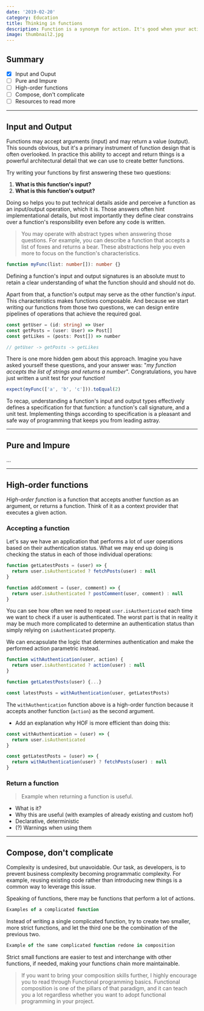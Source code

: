 ```yaml
---
date: '2019-02-20'
category: Education
title: Thinking in functions
description: Function is a synonym for action. It's good when your actions have purpose, and their intent is clear. But how to write such functions?
image: thumbnail2.jpg
---
```


## Summary

- [x] Input and Ouput
- [ ] Pure and Impure
- [ ] High-order functions
- [ ] Compose, don't complicate
- [ ] Resources to read more

---

## Input and Output

Functions may accept arguments (input) and may return a value (output). This sounds obvious, but it's a primary instrument of function design that is often overlooked. In practice this ability to accept and return things is a powerful architectural detail that we can use to create better functions.

Try writing your functions by first answering these two questions:

1. **What is this function's input?**
1. **What is this function's output?**

Doing so helps you to put technical details aside and perceive a function as an input/output operation, which it is. Those answers often hint implementational details, but most importantly they define clear constrains over a function's responsibility even before any code is written.

> You may operate with abstract types when answering those questions. For example, you can describe a function that accepts a list of foxes and returns a bear. These abstractions help you even more to focus on the function's characteristics.

```ts
function myFunc(list: number[]): number {}
```

Defining a function's input and output signatures is an absolute must to retain a clear understanding of what the function should and should not do.

Apart from that, a function's output may serve as the other function's _input_. This characteristics makes functions composable. And because we start writing our functions from those two questions, we can design entire pipelines of operations that achieve the required goal.

```ts
const getUser = (id: string) => User
const getPosts = (user: User) => Post[]
const getLikes = (posts: Post[]) => number

// getUser -> getPosts -> getLikes
```

There is one more hidden gem about this approach. Imagine you have asked yourself these questions, and your answer was: "_my function accepts the list of strings and returns a number_". Congratulations, you have just written a unit test for your function!

```js
expect(myFunc(['a', 'b', 'c'])).toEqual(2)
```

To recap, understanding a function's input and output types effectively defines a specification for that function: a function's call signature, and a unit test. Implementing things according to specification is a pleasant and safe way of programming that keeps you from leading astray.

---

## Pure and Impure

...

---

## High-order functions

_High-order function_ is a function that accepts another function as an argument, or returns a function. Think of it as a context provider that executes a given action.

### Accepting a function

Let's say we have an application that performs a lot of user operations based on their authentication status. What we may end up doing is checking the status in each of those individual operations:

```js
function getLatestPosts = (user) => {
  return user.isAuthenticated ? fetchPosts(user) : null
}

function addComment = (user, comment) => {
  return user.isAuthenticated ? postComment(user, comment) : null
}
```

You can see how often we need to repeat `user.isAuthenticated` each time we want to check if a user is authenticated. The worst part is that in reality it may be much more complicated to determine an authentication status than simply relying on `isAuthenticated` property.

We can encapsulate the logic that determines authentication and make the performed action parametric instead.

```js
function withAuthentication(user, action) {
  return user.isAuthenticated ? action(user) : null
}

function getLatestPosts(user) {...}

const latestPosts = withAuthentication(user, getLatestPosts)
```

The `withAuthentication` function above is a high-order function because it accepts another function (`action`) as the second argument.

* Add an explanation why HOF is more efficient than doing this:

```js
const withAuthentication = (user) => {
  return user.isAuthenticated
}

const getLatestPosts = (user) => {
  return withAuthentication(user) ? fetchPosts(user) : null
}
```

### Return a function

> Example when returning a function is useful.

- What is it?
- Why this are useful (with examples of already existing and custom hof)
- Declarative, deterministic
- (?) Warnings when using them

---

## Compose, don't complicate

Complexity is undesired, but unavoidable. Our task, as developers, is to prevent business complexity becoming programmatic complexity. For example, reusing existing code rather than introducing new things is a common way to leverage this issue.

Speaking of functions, there may be functions that perform a lot of actions.

```js
Examples of a complicated function
```

Instead of writing a single complicated function, try to create two smaller, more strict functions, and let the third one be the combination of the previous two.

```js
Example of the same complicated function redone in composition
```

Strict small functions are easier to test and interchange with other functions, if needed, making your functions chain more maintainable.

> If you want to bring your composition skills further, I highly encourage you to read through Functional programming basics. Functional composition is one of the pillars of that paradigm, and it can teach you a lot regardless whether you want to adopt functional programming in your project.
